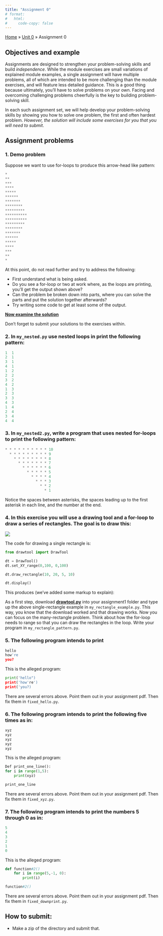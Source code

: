 ```yaml
---
title: "Assignment 0"
# format:
#   html:
#     code-copy: false
---
```


<!-- <html>
<head>
    <style>
        body {
            -webkit-user-select: none; /* Safari */
            -moz-user-select: none; /* Firefox */
            -ms-user-select: none; /* IE10+/Edge */
            user-select: none; /* Standard */
        }
    </style>
</head>
<body> -->

<div class="breadcrumbs">
  <a href="../../../index.qmd">Home</a> &raquo;
  <a href="">Unit 0</a> &raquo;
  <span class="current-page">Assignment 0</span>
</div>

## Objectives and example
Assignments are designed to strengthen your problem-solving skills and build <em>independence</em>. While the module exercises are small variations of explained module examples, a single assignment will have multiple problems, all of which are intended to be more challenging than the module exercises, and will feature less detailed guidance. This is a good thing because ultimately, you'll have to solve problems on your own. Facing and overcoming challenging problems cheerfully is the key to building problem-solving skill.

In each such assignment set, we will help develop your problem-solving skills by showing you how to solve one problem, the first and often hardest problem. <em>However, the solution will include some exercises for you that you will need to submit</em>.


## Assignment problems

### 1. Demo problem
Suppose we want to use for-loops to produce this arrow-head like pattern:
```python
*
**
***
****
*****
******
*******
********
*********
**********
**********
*********
********
*******
******
*****
****
***
**
*
```
At this point, do not read further and try to address the following:

- First understand what is being asked.
- Do you see a for-loop or two at work where, as the loops are printing, you'll get the output shown above?
- Can the problem be broken down into parts, where you can solve the parts and put the solution together afterwards?
- Try writing some code to get at least some of the output.

[**Now examine the solution**](./assignment0-solution.qmd)

Don't forget to submit your solutions to the exercises within.

### 2. In `my_nested.py` use nested loops in print the following pattern:
```python
1  1
2  1
3  1
4  1
1  2
2  2
3  2
4  2
1  3
2  3
3  3
4  3
1  4
2  4
3  4
4  4
```

### 3. In `my_nested2.py`, write a program that uses nested for-loops to print the following pattern:
```python
* * * * * * * * * * 10
  * * * * * * * * * 9
    * * * * * * * * 8
      * * * * * * * 7
        * * * * * * 6
          * * * * * 5
            * * * * 4
              * * * 3
                * * 2
                  * 1
```

Notice the spaces between asterisks, the spaces leading up to the first asterisk in each line, and the number at the end.

### 4. In this exercise you will use a drawing tool and a for-loop to draw a series of rectangles. The goal is to draw this:
![](../../../media/units/unit0/assignment1/rectangles.png)

The code for drawing a single rectangle is:
```python
from drawtool import DrawTool 

dt = DrawTool()
dt.set_XY_range(0,100, 0,100)

dt.draw_rectangle(10, 20, 5, 10)

dt.display()
```
This produces (we've added some markup to explain):

<!-- ![]() -->

As a first step, download <a href="../../../media/useful/drawtool.py" download>**drawtool.py**</a> into your assignment1 folder and type up the above single-rectangle example in `my_rectangle_example.py`. This way, you know that the download worked and that drawing works. Now you can focus on the many-rectangle problem. Think about how the for-loop needs to range so that you can draw the rectangles in the loop. Write your program in `my_rectangle_pattern.py`.

### 5. The following program intends to print 
  ```python
hello
how're
you?
```
This is the alleged program:
```python
print('hello")
print('how're')
print('you?)
```
There are several errors above. Point them out in your assignment pdf. Then fix them in `fixed_hello.py`.

### 6. The following program intends to print the following five times as in:
  ```python
xyz
xyz
xyz
xyz
xyz
```

This is the alleged program:
```python
Def print_one_line():
for i in range(1,5):
    print(xyz)

print_one_line
```

There are several errors above. Point them out in your assignment pdf. Then fix them in `fixed_xyz.py`.


### 7. The following program intends to print the numbers 5 through 0 as in:
```python
5
4
3
2
1
0
```
This is the alleged program:
```python
def function#2()
    for i in range(5,-1, 0):
        print(i)

function#2()
```
There are several errors above. Point them out in your assignment pdf. Then fix them in `fixed_downprint.py`.

<!-- ### 8. In each assignment, we will include a sometimes whimsical, sometimes serious non-coding exploration to encourage creativity and curiousity. For this assignment, in your `assignment1.pdf`, make a cartoon that makes light of "frustration with computers". You can use a simple drawing tool, or find images that are copyright-free (please include the link to images/cartoons). Make sure the caption is <em>original</em> (this is the whole point). We'll post some of the funniest ones. -->


## How to submit:

<!-- - Write all your programs and `assignment1.pdf` in a directory called `assignment1`. -->
- Make a zip of the directory and submit that.

<!-- </body>
</html> -->